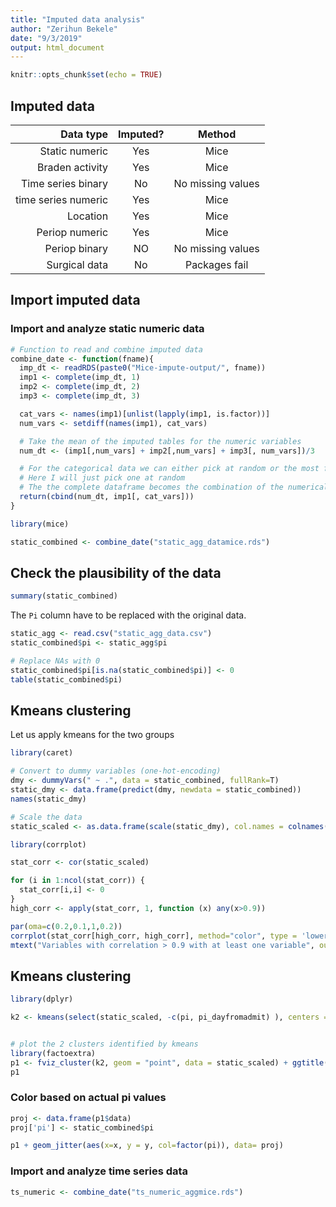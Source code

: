 ---
title: "Imputed data analysis"
author: "Zerihun Bekele"
date: "9/3/2019"
output: html_document
---

```{r setup, include=FALSE}
knitr::opts_chunk$set(echo = TRUE)
```

## Imputed data

| Data type | Imputed? | Method |
|----:|:----:|:----:|
| Static numeric | Yes | Mice |
| Braden activity | Yes | Mice |
| Time series binary | No | No missing values |
| time series numeric | Yes | Mice |
| Location | Yes | Mice |
| Periop numeric | Yes | Mice |
| Periop binary | NO | No missing values |
| Surgical data | No | Packages fail |


## Import imputed data

### Import and analyze static numeric data

```{r}
# Function to read and combine imputed data
combine_date <- function(fname){
  imp_dt <- readRDS(paste0("Mice-impute-output/", fname))
  imp1 <- complete(imp_dt, 1)
  imp2 <- complete(imp_dt, 2)
  imp3 <- complete(imp_dt, 3)

  cat_vars <- names(imp1)[unlist(lapply(imp1, is.factor))]
  num_vars <- setdiff(names(imp1), cat_vars)

  # Take the mean of the imputed tables for the numeric variables
  num_dt <- (imp1[,num_vars] + imp2[,num_vars] + imp3[, num_vars])/3

  # For the categorical data we can either pick at random or the most frequent one
  # Here I will just pick one at random
  # The the complete dataframe becomes the combination of the numerical and categorical
  return(cbind(num_dt, imp1[, cat_vars]))
}

```

```{r message=FALSE}
library(mice)

static_combined <- combine_date("static_agg_datamice.rds")

```
## Check the plausibility of the data

```{r}
summary(static_combined)
```

The `Pi` column have to be replaced with the original data.

```{r}
static_agg <- read.csv("static_agg_data.csv")
static_combined$pi <- static_agg$pi

# Replace NAs with 0
static_combined$pi[is.na(static_combined$pi)] <- 0
table(static_combined$pi)
```
## Kmeans clustering

Let us apply kmeans for the two groups
```{r}
library(caret)

# Convert to dummy variables (one-hot-encoding)
dmy <- dummyVars(" ~ .", data = static_combined, fullRank=T)
static_dmy <- data.frame(predict(dmy, newdata = static_combined))
names(static_dmy)

# Scale the data
static_scaled <- as.data.frame(scale(static_dmy), col.names = colnames(static_dmy))
```

```{r fig.width=10, fig.height=8}
library(corrplot)

stat_corr <- cor(static_scaled)

for (i in 1:ncol(stat_corr)) {
  stat_corr[i,i] <- 0
}
high_corr <- apply(stat_corr, 1, function (x) any(x>0.9))

par(oma=c(0.2,0.1,1,0.2))
corrplot(stat_corr[high_corr, high_corr], method="color", type = 'lower', addCoef.col = "black")
mtext("Variables with correlation > 0.9 with at least one variable", outer = TRUE, cex = 1.5)
```

## Kmeans clustering 

```{r message=FALSE, fig.width=10, fig.height=8}
library(dplyr)

k2 <- kmeans(select(static_scaled, -c(pi, pi_dayfromadmit) ), centers = 2, nstart = 10)


# plot the 2 clusters identified by kmeans
library(factoextra)
p1 <- fviz_cluster(k2, geom = "point", data = static_scaled) + ggtitle("k = 2")
p1
```

### Color based on actual pi values

```{r fig.width=10, fig.height=8}
proj <- data.frame(p1$data)
proj['pi'] <- static_combined$pi

p1 + geom_jitter(aes(x=x, y = y, col=factor(pi)), data= proj)
```

### Import and analyze time series data

```{r}
ts_numeric <- combine_date("ts_numeric_aggmice.rds")

```








